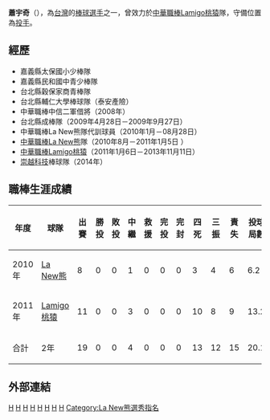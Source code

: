 {{nofootnotes|time=2022-05-12}}{{Infobox CPBL player|
bgcolor1= #069|
bgcolor2= #f00|
textcolor1= #fff|
textcolor2= #fff|
name=蕭宇奇|
image=|
width=250|
position=投手|
team=Lamigo桃猿|
number=37|
bats=左|
throws=左|
birthdate={{birth_date_and_age|1987|8|6|mf=y}}|
birthplace=[[台灣|台灣]][[嘉義縣|嘉義縣]]|
debutdate=9月2日|
debutyear=2010年|
debutteam=La New熊|
statyear=2011年6月30日|
stat1label=勝投—敗投|
stat1value=0—0|
stat2label=中繼—救援|
stat2value=4—0|
stat3label=三振—四死|
stat3value=12—13|
stat4label=防禦率|
stat4value=6.64|
teams=<nowiki></nowiki> 
*[[La_New熊|La New熊]]（ 2010年8月－2011年1月5日 ） 
*[[Lamigo桃猿|Lamigo桃猿]]（2011年1月6日－2013年11月11日）
}}
'''蕭宇奇'''（{{bd|1987年|8月6日|||catIdx=蕭}}），為[[台灣|台灣]]的[[棒球|棒球]][[選手|選手]]之一，曾效力於[[中華職棒|中華職棒]][[Lamigo桃猿|Lamigo桃猿]]隊，守備位置為[[投手|投手]]。

==經歷==
*嘉義縣太保國小少棒隊 
*嘉義縣民和國中青少棒隊 
*台北縣穀保家商青棒隊 
*台北縣輔仁大學棒球隊（泰安產險） 
*中華職棒中信二軍借將（2008年） 
*台北縣成棒隊（2009年4月28日－2009年9月27日） 
*中華職棒La New熊隊代訓球員（2010年1月－08月28日）
*[[中華職棒|中華職棒]][[La_New熊|La New熊]]隊（2010年8月－2011年1月5日 ）
*[[中華職棒|中華職棒]][[Lamigo桃猿|Lamigo桃猿]]（2011年1月6日－2013年11月11日）
*[[崇越科技|崇越科技]]棒球隊（2014年） 
==職棒生涯成績==
{|border=1 width="800px"
|- align=middle 
!年度!!球隊!!出賽!!勝投!!敗投!!中繼!!救援!!完投!!完封!!四死!!三振!!責失!!投球局數!!防禦率
|- align="center"
|2010年||[[La_New熊|La New熊]]||8||0||0||1||0||0||0||3||4||6||6.2||8.10
|- align="center"
|2011年||[[Lamigo桃猿|Lamigo桃猿]]||11||0||0||3||0||0||0||10||8||9||13.2||5.93
|- align=center style="background:#069" align=middle 
!合計!!2年!!19||0||0||4||0||0||0||13||12||15||20.1||6.64
|}

==外部連結==
{{台灣棒球維基館}}
{{中華職棒球員資料|id=R507|name=蕭宇奇}}

{{2008年第四屆世界大學棒球錦標賽中華成棒代表隊}}

[[Category:台灣棒球運動員|H]]
[[Category:中華青棒隊選手|H]]
[[Category:La_New熊隊球員|H]]
[[Category:Lamigo桃猿隊球員|H]]
[[Category:穀保高級家事商業職業學校校友|H]]
[[Category:輔仁大學校友|H]]
[[Category:嘉義縣人|H]]
[[Category:蕭姓|H]]
[[Category:La_New熊選秀指名|Category:La New熊選秀指名]]
